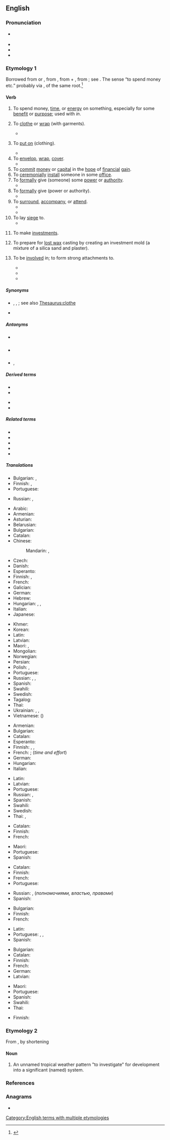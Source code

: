 ==English==

===Pronunciation===
* {{a|UK|US}} {{IPA|en|/ɪnˈvɛst/}}
* {{audio|en|en-us-invest.ogg|Audio (US)}}
* {{audio|en|LL-Q1860 (eng)-Back ache-invest.wav|Audio (UK)}}
* {{rhymes|en|ɛst}}

===Etymology 1===
{{root|en|ine-pro|*wes-}}
Borrowed from {{bor|en|frm|investir}} or {{bor|en|ML.|investire}}, from {{der|en|la|investio||to clothe, cover}}, from {{m|la|in-||in, on}} + {{m|la|vestio||to clothe, dress}}, from {{m|la|vestis||clothing}}; see {{m|en|vest}}. The sense “to spend money etc.” probably via {{der|en|it|investire}}, of the same root.<ref>{{R:Etymonline}}</ref>

====Verb====
{{en-verb}}

# To spend money, [[time]], or [[energy]] on something, especially for some [[benefit]] or [[purpose]]; used with ''in''.
#: {{ux|en|We'd like to thank all the contributors who have '''invested''' countless hours into this event.}}
# {{lb|en|transitive|dated}} To [[clothe]] or [[wrap]] (with garments).
#* {{quote-book|en|year=1851|first=Herman|last=Melville|title=Moby-Dick|passage=He was but shabbily apparelled in faded jacket and patched trowsers; a rag of a black handkerchief '''investing''' his neck.}}
# {{lb|en|intransitive|obsolete}} To [[put on]] (clothing).
#* {{quote-book|en|year=1596|authorlink=Edmund Spenser|first=Edmund|last=Spenser|title={{w|The Faerie Queene}}|others=book 4, canto 5, verse 18|passage=Cannot find one this girdle to '''invest'''!}}
# To [[envelop]], [[wrap]], [[cover]].
#* {{quote-book|en|year=1667|authorlink=John Milton|first=John|last=Milton|title={{w|Paradise Lost}}|others=Book 1, ll. 207-8|passage=Night / '''Invests''' the Sea, and wished Morn delayes}}
# To [[commit]] [[money]] or [[capital]] in the [[hope]] of [[financial]] [[gain]].
# To [[ceremonially]] [[install]] someone in some [[office]].
# To [[formally]] give (someone) some [[power]] or [[authority]].
#* {{quote-book|en|year=c. 1603–06|authorlink=William Shakespeare|first=William|last=Shakespeare|title={{w|King Lear}}|others=act 1, scene 1|passage=I do '''invest''' you jointly with my power.}}
# To [[formally]] give (power or authority).
#* {{quote-book|en|year=a. 1626|authorlink=Francis Bacon|first=Francis|last=Bacon|title=An Advertisement Touching a Holy War|passage=For he saith, if there can be found such an inequality between man and man, as there is between man and beast, or between soul and body, it '''investeth''' a right of government: which seemeth rather an impossible case than an untrue sentence.}}
# To [[surround]], [[accompany]], or [[attend]].
#* {{quote-book|en|year=1850|authorlink=Nathaniel Hawthorne|first=Nathaniel|last=Hawthorne|title={{w|The Scarlet Letter}}|passage=The scene was not without a mixture of awe such as must always '''invest''' the spectacle of the guilt and shame in a fellow-creature, before society shall have grown corrupt enough to smile, instead of shuddering, at it.}}
#*{{RQ:Melville Moby-Dick|chapter=35|page=171|passage=For the most part, in this tropic whaling life, a sublime uneventfulness '''invests''' you; you hear no news; read no gazettes; extras with startling accounts of commonplaces never delude you into unnecessary excitements; you hear of no domestic afflictions; bankrupt securities; fall of stocks; are never troubled with the thought of what you shall have for dinner—for all your meals for three years and more are snugly stowed in casks, and your bill of fare is immutable.}}
# To lay [[siege]] to.
#* {{quote-book|en|year=1820|authorlink=Charles Maturin|first=Charles|last=Maturin|title={{w|Melmoth the Wanderer}}|volume=4|passage=When she related that a band of fanatics, after robbing a church of all its silver-plate, and burning the adjacent vicarage, drunk with their success, had '''invested''' the Castle, and cried aloud for ‘''the man''’ to be brought unto them, that he might be hewed to pieces before the Lord in Gilgal—[…]her young hearers felt a deep stirring of the heart,—a proud yet mellowed elation that never yet was felt by the reader of a written history, though its pages were as legitimate as any sanctioned by the royal licenser at Madrid.}}
#: {{ux|en|to '''invest''' a town}}
# {{lb|en|intransitive}} To make [[investments]].
# {{lb|en|metallurgy}} To prepare for [[lost wax]] casting by creating an investment mold (a mixture of a silica sand and plaster).
# {{lb|en|intransitive}} To be [[involve]]d in; to form strong attachments to.
#* {{quote-book|en|year=2004|author=Michael D. Garval| title=A Dream of Stone| pageurl=https://books.google.com/books?id=jadTA5yudTcC&pg=PA214| isbn=9780874138627| page=214| publisher=University of Delaware Press| passage=From early on in his career, Zola's work as a critic revealed just how heavily he was '''invested''' in the literary “dream of stone.”}}
#* {{quote-book|en|year=2014|author=Sarah Varland|title=Tundra Threat: Faith in the Face of Crime| pageurl=https://books.google.com/books?id=H210AwAAQBAJ&pg=PA107| isbn=9781460341278| page=107| publisher=Harlequin| passage=She knew from watching him grow up that he didn't let that many people too close to him, but once he did, he was '''invested''' in that relationship.}}
#* {{quote-book|en|year=2015|author=James Graham|title=Tory Boyz| pageurl=https://books.google.com/books?id=HrfoBgAAQBAJ&pg=PT11| isbn=9781472587824| page=11| publisher=Bloomsbury Publishing| passage=We decided that it was because he trusted the core beliefs of the Conservative Party, and he was '''invested''' in their vision of change in the NorthWest of England where he comes from.}}

=====Synonyms=====
* {{sense|put on clothing}} {{l|en|beclothe}}, {{l|en|don}}, {{l|en|dress}}; see also [[Thesaurus:clothe]]
* {{sense|lay siege to}} {{l|en|besiege}}

=====Antonyms=====
* {{sense|clothe}} {{l|en|divest}}
* {{sense|give}} {{l|en|divest}}
* {{sense|commit funds}} {{l|en|disinvest}}, {{l|en|divest}}

=====Derived terms=====
{{rel-top|terms derived from ''invest (verb)''}}
* {{l|en|disinvest}}
* {{l|en|investable}}
{{rel-mid}}
* {{l|en|investment}}
* {{l|en|investor}}
{{rel-bottom}}

=====Related terms=====
* {{l|en|divest}}
* {{l|en|vest}}
* {{l|en|vestibule}}
* {{l|en|vestment}}
* {{l|en|vesture}}

=====Translations=====
{{trans-see|to clothe or wrap with garments|clothe}}

{{trans-top|to envelop, wrap, cover}}
* Bulgarian: {{t+|bg|обличам}}, {{t|bg|обгръщам с}}
* Finnish: {{t+|fi|peittää}}, {{t+|fi|peitellä}}
* Portuguese: {{t+|pt|cobrir}}
{{trans-mid}}
* Russian: {{t+|ru|покрыва́ть|impf}}, {{t+|ru|покры́ть|pf}}
{{trans-bottom}}

{{trans-top|to commit resources in the hope of financial gain}}
* Arabic: {{t|ar|اِسْتَثْمَرَ}}
* Armenian: {{t+|hy|ներդնել}}
* Asturian: {{t|ast|invertir}}
* Belarusian: {{t|be|інвестава́ць|impf|pf}}
* Bulgarian: {{t|bg|инвестирам}}
* Catalan: {{t+|ca|invertir}}
* Chinese:
*: Mandarin: {{t+|cmn|投資|sc=Hani}}, {{t+|cmn|投资|tr=tóuzī|sc=Hani}}
* Czech: {{t+|cs|investovat}}
* Danish: {{t|da|investere}}
* Esperanto: {{t|eo|investi}}
* Finnish: {{t+|fi|sijoittaa}}, {{t+|fi|investoida}}
* French: {{t+|fr|investir}}
* Galician: {{t|gl|investir}}
* German: {{t+|de|investieren}}
* Hebrew: {{t|he|השקיע|tr=hishkía}}
* Hungarian: {{t+|hu|befektet}}, {{t+|hu|beruház}}, {{t+|hu|invesztál}}
* Italian: {{t+|it|investire}}
* Japanese: {{t+|ja|投資|alt=投資する|tr=とうしする, tōshi-suru}}
{{trans-mid}}
* Khmer: {{t-needed|km}}
* Korean: {{t+|ko|투자|alt=투자하다|tr=tuja-hada}}
* Latin: {{t|la|collocō}}
* Latvian: {{t|lv|ieguldīt}}
* Maori: {{t|mi|whakangao}}, {{t|mi|whakangao moni}}
* Mongolian: {{t-needed|mn}}
* Norwegian: {{t|no|investere}}
* Persian: {{t|fa|سرمایه‌گذاری کردن|tr=sarmâye-gozâri kardan}}
* Polish: {{t+|pl|inwestować|impf}}, {{t|pl|zainwestować|pf}}
* Portuguese: {{t+|pt|investir}}
* Russian: {{t+|ru|инвести́ровать|impf|pf}}, {{t+|ru|вкла́дывать|impf}}, {{t+|ru|вложи́ть|pf}}
* Spanish: {{t+|es|invertir}}
* Swahili: {{t+|sw|wekeza}}
* Swedish: {{t+|sv|investera}}
* Tagalog: {{t|tl|mamuhunan}}
* Thai: {{t+|th|ลงทุน}}
* Ukrainian: {{t|uk|інвестува́ти|impf|pf}}, {{t|uk|вклада́ти|impf}}, {{t|uk|вкла́сти|pf}}
* Vietnamese: {{t|vi|đầu tư}} ({{t|vi|投資|sc=Hani}})
{{trans-bottom}}

{{trans-top|to spend money, time, effort into sthg}}
* Armenian: {{t+|hy|ներդնել}}
* Bulgarian: {{t+|bg|влагам}}
* Catalan: {{t+|ca|invertir}}
* Esperanto: {{t|eo|investi}}
* Finnish: {{t+|fi|panostaa}}, {{t+|fi|käyttää}}, {{t+|fi|satsata}}
* French: {{t+|fr|investir}}; {{t+|fr|consacrer}} (''time and effort'')
* German: {{t+|de|investieren}}
* Hungarian: {{t+|hu|befektet}}
* Italian: {{t+|it|investire}}
{{trans-mid}}
* Latin: {{t|la|collocō}}
* Latvian: {{t|lv|ieguldīt}}
* Portuguese: {{t+|pt|investir}}
* Russian: {{t+|ru|вкла́дывать|impf}}, {{t+|ru|вложи́ть|pf}}
* Spanish: {{t+|es|invertir}}
* Swahili: {{t+|sw|wekeza}}
* Swedish: {{t+|sv|investera}}
* Thai: {{t+|th|ลงทุน}}, {{t|th|ลงทุนลงแรง}}
{{trans-bottom}}

{{trans-top|to ceremonially install into office}}
* Catalan: {{t+|ca|investir}}
* Finnish: {{t+|fi|nimittää}}
* French: {{t+|fr|investir}}
{{trans-mid}}
* Maori: {{t|mi|whakaoati}}
* Portuguese: {{t+|pt|investir}}
* Spanish: {{t+|es|investir}}
{{trans-bottom}}

{{trans-top|to formally give power}}
* Catalan: {{t+|ca|investir}}
* Finnish: {{t+|fi|valtuuttaa}}
* French: {{t+|fr|investir}}
* Portuguese: {{t+|pt|investir}}
{{trans-mid}}
* Russian: {{t+|ru|наделя́ть|impf}}, {{t+|ru|надели́ть|pf}} (''полномочиями, властью, правами'')
* Spanish: {{t+|es|investir}}
{{trans-bottom}}

{{trans-top|to lay siege to}}
* Bulgarian: {{t+|bg|обсаждам}}
* Finnish: {{t+|fi|piirittää}}
* French: {{t+|fr|investir}}
{{trans-mid}}
* Latin: {{t|la|circumsedeo}}
* Portuguese: {{t+|pt|cercar}}, {{t|pt|sitiar}}, {{t+|pt|assediar}}
* Spanish: {{t+|es|sitiar}}
{{trans-bottom}}

{{trans-top|to make investments}}
* Bulgarian: {{t|bg|инвестирам}}
* Catalan: {{t+|ca|invertir}}
* Finnish: {{t+|fi|investoida}}
* French: {{t+|fr|investir}}
* German: {{t+|de|investieren}}
* Latvian: {{t|lv|ieguldīt}}
{{trans-mid}}
* Maori: {{t|mi|whakangao}}
* Portuguese: {{t+|pt|investir}}
* Spanish: {{t+|es|invertir}}
* Swahili: {{t+|sw|wekeza}}
* Thai: {{t+|th|ลงทุน}}
{{trans-bottom}}

{{trans-top|to create an investment mold}}
* Finnish: {{t|fi|kaavata}}
{{trans-mid}}
{{trans-bottom}}

{{trans-top|to be involved in; to form strong attachments to}}
{{trans-mid}}
{{trans-bottom}}

===Etymology 2===
From {{m|en|investigate|}}, by shortening

====Noun====
{{en-noun}}

# {{lb|en|meteorology}} An unnamed tropical weather pattern "to investigate" for development into a significant (named) system.<!--A temporary designation by the U.S. [http://www.nrlmry.navy.mil/tc_pages/ Naval Research Lab] Joint Typhoon Warning Center and [http://www.nhc.noaa.gov/ National Hurricane Center]. Internal jargon (possibly teletype abbreviation) in the 1980's. Appears today on some tracking maps, e.g. tropical storm advisories at the [http://www.wunderground.com/tropical/ wunderground.com tropical weather page]. Designation, e.g. <code>'''91e'''</code>, is a cyclic number (90-99) and a letter suffix for oceanic region:
#* <code>'''a'''</code> - Arabian Sea
#* <code>'''b'''</code> - Bay of Bengal
#* <code>'''c'''</code> - North Central Pacific Ocean
#* <code>'''e'''</code> - Northeast Pacific Ocean
#* <code>'''l'''</code> - North Atlantic Ocean and Caribbean Sea
#* <code>'''p'''</code> - South Pacific Ocean
#* <code>'''s'''</code> - South Indian Ocean
#* <code>'''w'''</code> - Northwest Pacific Ocean -->

===References===
<references/>

===Anagrams===
* {{anagrams|en|a=einstv|ventis}}

[[Category:English terms with multiple etymologies]]